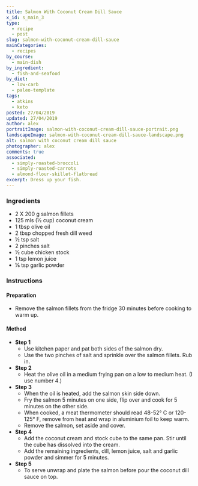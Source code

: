 ```yaml
---
title: Salmon With Coconut Cream Dill Sauce
x_id: s_main_3
type:
  - recipe
  - post
slug: salmon-with-coconut-cream-dill-sauce
mainCategories: 
  - recipes 
by_course:
  - main-dish
by_ingredient:
  - fish-and-seafood
by_diet:
  - low-carb
  - paleo-template
tags:
  - atkins
  - keto
posted: 27/04/2019
updated: 27/04/2019
author: alex
portraitImage: salmon-with-coconut-cream-dill-sauce-portrait.png
landscapeImage: salmon-with-coconut-cream-dill-sauce-landscape.png
alt: salmon with coconut cream dill sauce
photographer: alex
comments: true
associated: 
  - simply-roasted-broccoli
  - simply-roasted-carrots
  - almond-flour-skillet-flatbread
excerpt: Dress up your fish.
---
```


<Ingredients>

### Ingredients
    
  - 2 X 200 g salmon fillets
  - 125 mls (½ cup) coconut cream 
  - 1 tbsp olive oil
  - 2 tbsp chopped fresh dill weed
  - ½ tsp salt
  - 2 pinches salt
  - ½ cube chicken stock
  - 1 tsp lemon juice
  - ⅛ tsp garlic powder

</Ingredients>

<Instructions>

### Instructions

#### Preparation

  -  Remove the salmon fillets from the fridge 30 minutes before cooking to warm up.

#### Method

  - **Step 1**
    - Use kitchen paper and pat both sides of the salmon dry.
    - Use the two pinches of salt and sprinkle over the salmon fillets. Rub in.
  - **Step 2**
    - Heat the olive oil in a medium frying pan on a low to medium heat. (I use number 4.)
  - **Step 3**
    - When the oil is heated, add the salmon skin side down.
    - Fry the salmon 5 minutes on one side, flip over and cook for 5 minutes on the other side.
    - When cooked, a meat thermometer should read 48-52° C or 120-125° F, remove from heat and wrap in aluminium foil to keep warm. 
    - Remove the salmon, set aside and cover.
  - **Step 4**
    - Add the coconut cream and stock cube to the same pan. Stir until the cube has dissolved into the cream.
    - Add the remaining ingredients, dill, lemon juice, salt and garlic powder and simmer for 5 minutes.
  - **Step 5**
    - To serve unwrap and plate the salmon before pour the coconut dill sauce on top.

</Instructions>



